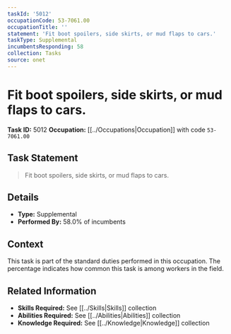 ```yaml
---
taskId: '5012'
occupationCode: 53-7061.00
occupationTitle: ''
statement: 'Fit boot spoilers, side skirts, or mud flaps to cars.'
taskType: Supplemental
incumbentsResponding: 58
collection: Tasks
source: onet
---
```

# Fit boot spoilers, side skirts, or mud flaps to cars.

**Task ID:** 5012
**Occupation:** [[../Occupations|Occupation]] with code `53-7061.00`

## Task Statement

> Fit boot spoilers, side skirts, or mud flaps to cars.

## Details

- **Type:** Supplemental
- **Performed By:** 58.0% of incumbents

## Context

This task is part of the standard duties performed in this occupation. The percentage indicates how common this task is among workers in the field.

## Related Information

- **Skills Required:** See [[../Skills|Skills]] collection
- **Abilities Required:** See [[../Abilities|Abilities]] collection
- **Knowledge Required:** See [[../Knowledge|Knowledge]] collection
